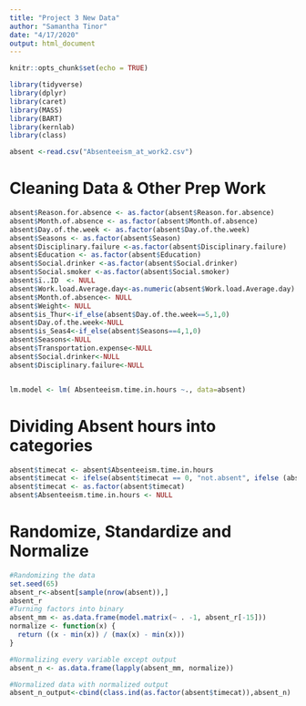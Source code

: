 ```yaml
---
title: "Project 3 New Data"
author: "Samantha Tinor"
date: "4/17/2020"
output: html_document
---
```


```r
knitr::opts_chunk$set(echo = TRUE)
```



```r
library(tidyverse)
library(dplyr)
library(caret)
library(MASS)
library(BART)
library(kernlab)
library(class)

absent <-read.csv("Absenteeism_at_work2.csv")
```

# Cleaning Data & Other Prep Work
```r
absent$Reason.for.absence <- as.factor(absent$Reason.for.absence)
absent$Month.of.absence <- as.factor(absent$Month.of.absence)
absent$Day.of.the.week <- as.factor(absent$Day.of.the.week)
absent$Seasons <- as.factor(absent$Season)
absent$Disciplinary.failure <-as.factor(absent$Disciplinary.failure)
absent$Education <- as.factor(absent$Education)
absent$Social.drinker <-as.factor(absent$Social.drinker)
absent$Social.smoker <-as.factor(absent$Social.smoker)
absent$ï..ID  <- NULL
absent$Work.load.Average.day<-as.numeric(absent$Work.load.Average.day)
absent$Month.of.absence<- NULL
absent$Weight<- NULL
absent$is_Thur<-if_else(absent$Day.of.the.week==5,1,0)
absent$Day.of.the.week<-NULL
absent$is_Seas4<-if_else(absent$Seasons==4,1,0)
absent$Seasons<-NULL
absent$Transportation.expense<-NULL
absent$Social.drinker<-NULL
absent$Disciplinary.failure<-NULL


lm.model <- lm( Absenteeism.time.in.hours ~., data=absent)
```

# Dividing Absent hours into categories
```r
absent$timecat <- absent$Absenteeism.time.in.hours
absent$timecat <- ifelse(absent$timecat == 0, "not.absent", ifelse (absent$timecat<56, "less.than.week","more.than.week"))
absent$timecat <- as.factor(absent$timecat)
absent$Absenteeism.time.in.hours <- NULL
```

# Randomize, Standardize and Normalize
```r
#Randomizing the data
set.seed(65)
absent_r<-absent[sample(nrow(absent)),]
absent_r
#Turning factors into binary
absent_mm <- as.data.frame(model.matrix(~ . -1, absent_r[-15])) 
normalize <- function(x) {
  return ((x - min(x)) / (max(x) - min(x)))
}

#Normalizing every variable except output
absent_n <- as.data.frame(lapply(absent_mm, normalize))

#Normalized data with normalized output
absent_n_output<-cbind(class.ind(as.factor(absent$timecat)),absent_n)

```



